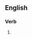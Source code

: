 ==English==

===Verb===
{{head|en|verb form}}

# {{present participle of|en|walk on eggshells|nocat=1}}